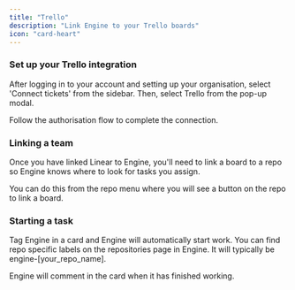```yaml
---
title: "Trello"
description: "Link Engine to your Trello boards"
icon: "card-heart"
---
```


### **Set up your Trello integration**

After logging in to your account and setting up your organisation, select 'Connect tickets' from the sidebar. Then, select Trello from the pop-up modal.

Follow the authorisation flow to complete the connection.

### **Linking a team**

Once you have linked Linear to Engine, you'll need to link a board to a repo so Engine knows where to look for tasks you assign.

You can do this from the repo menu where you will see a button on the repo to link a board.

### **Starting a task**

Tag Engine in a card and Engine will automatically start work. You can find repo specific labels on the repositories page in Engine. It will typically be engine-[your_repo_name].

Engine will comment in the card when it has finished working.